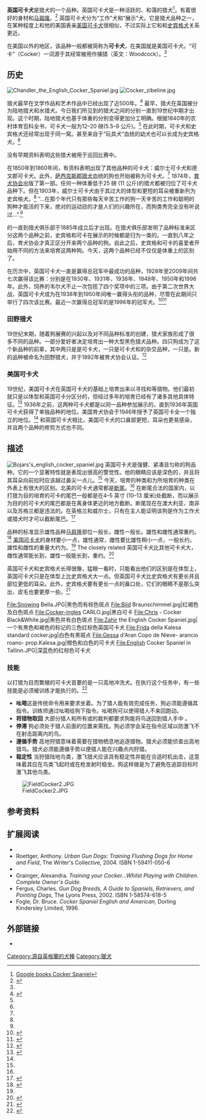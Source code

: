 
<!-- Begin Infobox Dogbreed. The text of the article should go AFTER this section. See: -->
<!-- http://en.wikipedia.org/wiki/Wikipedia:WikiProject_Dog_breeds#Infobox_Dogbreed_template -->
<!-- for full explanation of the syntax used in this template. -->
{{Infobox Dogbreed
| akcgroup = 猎犬
| akcstd = http://www.akc.org/breeds/english_cocker_spaniel/index.cfm
| altname = 可卡猎犬
| ankcgroup =3组 (枪猎犬)
| ankcstd = http://www.ankc.org.au/home/breeds_details.asp?bid=77
| ckcgroup = 1 组- 猎犬
| ckcstd = http://www.ckc.ca/en/Portals/0/pdf/breeds/SEC.pdf
| country =  英国
| fcigroup = 8
| fcinum = 005
| fcisection = 2
| fcistd = http://www.fci.be/uploaded_files/005gb2009.doc
| image = EnglishCockerSpaniel simon.jpg
| image_caption = 红色英国可卡犬
| kcukgroup = 猎犬
| kcukstd = http://www.thekennelclub.org.uk/item/113
| name = 英国可卡犬
| nickname = 可卡，可卡猎犬
| nzkcgroup = 猎犬
| nzkcstd = http://www.nzkc.org.nz/breed_info/br344.html
| ukcgroup = 猎犬
| ukcstd = http://www.ukcdogs.com/WebSite.nsf/Breeds/EnglishCockerSpaniel
}}
<!-- End Infobox Dogbreed info. Article Begins Here -->
'''英国可卡犬'''是猎犬的一个品种。英国可卡犬是一种活跃的、和蔼的猎犬<ref>[http://books.google.co.uk/books?id=cHkKjYN5EV0C&pg=PA10&dq=checkers+cocker+spaniel#v=onepage&q=checkers%20cocker%20spaniel&f=false Google books Cocker Spaniel]</ref>，有着很好的身材和[[马肩隆|马肩隆]]。<ref name="akc">{{cite web|url=http://www.akc.org/breeds/english_cocker_spaniel/|title=American Kennel Club: English Cocker Spaniel|accessdate=5 September 2009|archive-date=2012-08-19|archive-url=https://web.archive.org/web/20120819082405/http://www.akc.org/breeds/english_cocker_spaniel/|dead-url=no}}</ref> 英国可卡犬分为“工作”犬和“展示”犬。它是猎犬品种之一，在某种程度上和他的美国表亲[[美国可卡犬|美国可卡犬]]很相似，不过实际上它和{{le|田野猎犬|Field Spaniel}}和[[史宾格犬|史宾格犬]]关系更近。

在美国以外的地区，该品种一般都被简称为'''可卡犬'''，在美国就是美国可卡犬。“可卡”（Cocker）一词源于其经常被用作捕猎{{le|Woodcock|Woodcock|丘鹬}}（英文：Woodcock）。<ref name="american" />

==历史==
[[File:Chandler_the_English_Cocker_Spaniel.jpg|thumb]]
[[File:Cocker_zibeline.jpg|thumb]]

猎犬最早在文学作品和艺术作品中已经出现了近500年。<ref name="Kolehouse1">{{cite journal | author=Kolehouse, Bobbie | authorlink= | title=Dusting off History to Look at Cocker Hunting Tradition Part I | journal=Spaniel Journal | url=http://www.spanieljournal.com/bkolehouse.html | accessdate=13 September 2009 | archive-url=https://web.archive.org/web/20100215005015/http://www.spanieljournal.com/bkolehouse.html | archive-date=2010-02-15 | dead-url=yes }}</ref> 
最早，猎犬在英国被分为陆地猎犬和水猎犬。今日我们所见到的猎犬之间的分别一直到19世纪中期才出现。这个时期，陆地猎犬也基于体重的分别变得更加分工明确。根据1840年的农村体育百科全书，可卡犬一般为12–20 磅(5.5–9 公斤)。<ref name="Kolehouse1" /> 
在此时期，可卡犬和史宾格犬还经常出现于同一窝。甚至来自于“玩具犬”血统的幼犬也可以长成为史宾格犬。<ref name="Kolehouse1" />

没有早期资料表明这些猎犬被用于巡回比赛中。

在1850年到1860年间，有资料表明出现了其他品种的可卡犬：威尔士可卡犬和德文郡可卡犬。此外，[[:enLSussex_Spaniel|萨西克斯郡猎犬]]血统的狗也开始被称为可卡犬。<ref name="Kolehouse1" /> 
1874年，[[育犬协会|育犬协会]]出版了第一部{{le|血统簿|Breed registry}}。任何一种体重低于25 磅 (11 公斤)的猎犬都被归位了可卡犬品种下。但在1903年，威尔士可卡犬由于其过大的体型和更短的耳朵被重新列为史宾格犬。<ref name="Kolehouse1" /> 
“...在那个年代只有那些每天辛苦工作的狗一天辛苦的工作和聪明的狗种才能活的下来，绝对的运动目的才是人们的兴趣所在，而狗类秀完全没有听说过...".<ref name="Kolehouse1" />

{{le|体型展示|Dog show}}的{{le|狗类活动|List of dog sports}}一直到猎犬俱乐部于1885年成立后才出现。在猎犬俱乐部发明了品种标准来区分这两个品种之前，史宾格和可卡在展示的时候都是归为一类的。一直到八年之后，育犬协会才真正区分开来两个品种的狗。自此之后，史宾格和可卡的喜爱者开始用不同的方法来培育这两种狗。今天，这两个品种已经不仅仅是体重上的区别了。

在历次{{le|克鲁夫茨狗展|Crufts}}中，英国可卡犬一直是赢得总冠军中最成功的品种，1928年至2009年间共七次赢得该比赛：分别是在1930年、1931年、1938年、1948年、1950年和1996年。此外，{{le|H·S·劳埃德|H. S. Lloyd}}饲养的韦尔犬不止一次包揽了四个奖项中的三项。由于第二次世界大战，英国可卡犬成为在1938年到1950年间唯一赢得头衔的品种，尽管在此期间只举行了四次该比赛。最近一次赢得总冠军的是1996年的冠军犬{{le|卡尼古·康布雷|Canigou Cambrai|阿爾伯特}}。<ref>{{cite web |url=http://www.pubquizhelp.com/misc/past_winners_crufts.html |title=Cruft's Past Supreme Champions |author= |date= |work= |publisher=Pub Quiz Help.com |accessdate=28 December 2009}}</ref><ref>{{cite web |url=http://www.hvuttar.net/?h=17160&g=307 |title=Besti hundur sýningar á Crufts, frá árunum 1928-2002 |author= |date= |language=is |publisher=Hvuttar.net |accessdate=28 December 2009}}</ref>

===田野猎犬===
19世纪末期，随着狗展赛的兴起以及对不同品种标准的创建，猎犬家族形成了很多不同的品种。一部分爱好者决定培育出一种大型黑色猎犬品种。四只狗成为了这个新品种的前辈，其中两只是是可卡犬，一只是可卡犬和{{le|英国水犬|English Water Spaniel}}的杂交品种，一只是{{le|诺福克猎犬|Norfolk Spaniel}}。新的品种被命名为田野猎犬，并于1892年被育犬协会认证。<ref>{{cite web|url=http://www.lyndongraey.co.uk/Field%20History.html|title=The History of the Field Spaniel|publisher=Lyndongraey|accessdate=24 February 2010}}</ref>

===美国可卡犬===
19世纪，美国可卡犬在英国可卡犬的基础上培育出来以寻找{{le|Quail|Quail|鹌鹑}}和{{le|Woodcock|Woodcock|丘鹬}}等猎物。他们最初就只是以体型和英国可卡分区分的，但经过多年的培育已经有了诸多其他具体特征。<ref name="american">{{cite web|publisher=www.petplanet.co.uk|url=http://www.petplanet.co.uk/petplanet/breeds/American_Cocker_Spaniel.htm|title=Dog Breeds:American Cocker Spaniel| accessdate=13 September 2009}}</ref> 1936年之前，这两种可卡犬都是以同一品种参加展示的，直到1936年英国可卡犬获得了单独品种的地位。美国育犬协会于1946年授予了英国可卡全一个独立的地位。<ref name="akc" />
和英国可卡犬相比，美国可卡犬的口鼻部更短，耳朵也更易感染，并且两个品种的修剪方式也不同。

==描述==
[[File:Bojars's_english_cocker_spaniel.jpg|thumb]]
英国可卡犬是强健、紧凑且匀称的狗品种。它的一个显著特性就是表现出很高的警觉性。他的眼睛应该是深色的，并且将其耳朵向前拉时应该越过鼻尖一点儿。<ref name="akc" /> 今天，{{le|槍犬|Gun dog|以打猎为目的}}培育的种类和为{{le|体型展示|Dog show}}所培育的种类在外表上有很大的区别。北美的可卡犬通常都是[[断尾|断尾]]。<ref name="akc" /> 在断尾合法的国家内，以打猎为目的培育的可卡的尾巴一般都是在4–5 英寸 (10–13 厘米)处截断，而以展示为目的的可卡犬的尾巴都是在离身体更近的地方截断。断尾现在在澳大利亚、南非以及苏格兰都是违法的。在英格兰和威尔士，只有在主人能证明该狗是作为工作犬或猎犬时才可以截断尾巴。<ref name="defra">{{cite web|url=http://www.defra.gov.uk/animalh/welfare/act/docking.htm|title=Defra, UK - Animal Health and Welfare|accessdate=9 September 2009|deadurl=yes|archiveurl=https://web.archive.org/web/20090427081157/http://www.defra.gov.uk/animalh/welfare/act/docking.htm|archivedate=27 April 2009}}</ref>

品种的标准显示雄性品种[[马肩隆|马肩隆]]部位一般长{{convert|15.5|-|16|in|cm}}，雌性一般长{{convert|15|-|15.5|in|cm}}。雄性和雌性通常重约{{convert|13|-|14.5|kg|lb}}。<ref name="standard">{{cite web|publisher=The Kennel Club|url=http://www.thecockerspanielclub.co.uk/breedstandard.htm|title=The Cocker Spaniel Club: Breed Standard| accessdate=13 September 2009}}</ref> [[美国可卡犬|美国可卡犬]]的身材要小一点，雄性通常{{convert|14.25|-|15.5|in|cm}}，雌性要比雄性稍小一点，一般长约{{convert|13.5|-|14.5|in|cm}}，雄性和雌性的重量大约为{{convert|11|-|13|kg|lb}}。<ref name="american" /> The closely related 英国可卡犬比其他可卡犬大，雌性通常能长到{{convert|19|-|19.75|in|cm}}，雄性一般能长到{{convert|19.25|-|20|in|cm}}，重约{{convert|23|-|25|kg|lb}}。<ref name="springer">{{cite web|publisher=Petplanet.co.uk|url=http://www.petplanet.co.uk/petplanet/breeds/English_Springer_Spaniel.htm|title=English Springer Spaniel| accessdate=13 September 2009}}</ref>

英国可卡犬和史宾格犬长得很像，猛眼一看时，只能看出他们的区别是在体型上，英国可卡犬只是在体型上比史宾格犬大一点。但英国可卡犬比史宾格犬有更长并且部位更低的耳朵。此外，史宾格犬要有更长一点的鼻口处，它们的眼睛不是那么突出，皮毛也要更厚一些。<ref name="differences">{{cite web|last=Gormish|first=Denise|publisher=English Cocker Spaniel Club of America|url=http://www.ecsca.org/difference.html|title=A comparison of English Springer Spaniels, American Cocker Spaniels and English Springer Spaniels|accessdate=13 September 2009|deadurl=yes|archiveurl=https://web.archive.org/web/20101121224038/http://ecsca.org/difference.html|archivedate=21 November 2010}}</ref>

<gallery widths="200px" heights="200px" perrow="5">
File:Snowing Bella.JPG|黑色而有棕色斑点
File:Bild Braunschimmel.jpg|红褐色及白色斑点
File:Cocker-ingles CARLO.jpg|黑白可卡
File:Chris - Cocker Black&White.jpg|黑色并有白色斑点
File:Zahir the English Cocker Spaniel.jpg|一个有黑色和褐色的标记的三色红棕色英国可卡犬
File:Frida della Kalesa standard cocker.jpg|白色有黑斑点 
File:Gessa d'Aran Copo de Nieve- arancio roano- prop.Kalesa.jpg|橙色和白色的可卡犬
File:English Cocker Spaniel in Tallinn.JPG|深蓝色的红棕色可卡犬
</gallery>

===技能===
以打猎为目而繁殖的可卡犬首要的是一只高地冲洗犬。在执行这个任务中，有一些技能是必须被训练才能执行的。<ref name="temp">{{cite web|publisher=Petwave.com|url=http://www.petwave.com/Dogs/Dog-Breed-Center/Sporting-Group/English-Cocker-Spaniel/Personality/Personality-Overview/Temperament--English-Cocker-Spaniel.aspx|title=English Cocker Spaniel: Temperament|accessdate=5 September 2009|archive-url=https://web.archive.org/web/20090205190334/http://www.petwave.com/Dogs/Dog-Breed-Center/Sporting-Group/English-Cocker-Spaniel/Personality/Personality-Overview/Temperament--English-Cocker-Spaniel.aspx|archive-date=2009-02-05|dead-url=yes}}</ref>
* '''吆喝'''这是传统命令用来要求坐着。为了猎人能有效完成任务，狗必须能遵循其指令。训练师通过吆喝给狗下指令。吆喝狗可以使得猎人不来回跑动。
* '''将猎物取回''' 大部分猎人和所有{{le|狩猎测试|hunt test}}或{{le|实地追猎选拔测试|Field trial}}的裁判都要求狗能将鸟送回到猎人手中 。
* '''停滞''' 狗必须处于猎人前面的位置来需找{{le|高地猎鸟|Upland game bird}}。狗必须学会呆在指令区域以防激飞不在射击距离内的鸟。
* '''遵循手势''' 高地狩猎意味着需要在猎物栖息地追逐猎物。猎犬必须能侦查出高地猎鸟。猎犬必须能遵循手势以便猎人能在兴趣点内狩猎。
* '''稳定性'''  当狩猎陆地鸟类，激飞猎犬应该具有稳定性并能在合适时机出击，这意味着其应在鸟类飞起时或在枪发射时稳坐。狗这样做是为了避免在追踪目标时激飞其他鸟类。
[[File:FieldCocker2.JPG|thumb]]

==参考资料==
{{Reflist|2}}

==扩展阅读==
* {{cite journal| author=Thoms, Jerry| authorlink=| title=Emma is a Gun Dog (Cocker Size)| journal=Gun Dog Magazine| year=| volume=| pages=| url=http://www.gundogmag.com/gundog_breeds/emma_gun_dog/index.html| deadurl=yes| archiveurl=https://web.archive.org/web/20050419032341/http://www.gundogmag.com/gundog_breeds/emma_gun_dog/index.html| archivedate=2005-04-19}}
* Roettger, Anthony. ''Urban Gun Dogs: Training Flushing Dogs for Home and Field'', The Writer's Collective, 2004. ISBN 1-59411-050-6
* {{cite book|author=Sucher, Jamie|title=Cocker Spaniels (Complete Pet Owner's Manuals)|url=https://archive.org/details/cockerspanielsco00jami|isbn=978-0-7641-1034-4|year=1999|publisher=Barron's|location=Hauppauge, NY}}
* Grainger, Alexandra. ''Training your Cocker...Whilst Playing with Children.  Complete Owner's Guide.''
* Fergus, Charles. ''Gun Dog Breeds, A Guide to Spaniels, Retrievers, and Pointing Dogs'', The Lyons Press, 2002. ISBN 1-58574-618-5
* Fogle, Dr. Bruce. ''Cocker Spaniel English and American'', Dorling Kindersley Limited, 1996.

==外部链接==
{{Commonscat|English Cocker Spaniel|英国可卡犬}}
{{Wiktionary|Cocker Spaniel|cocker}}
* {{dmoz|Recreation/Pets/Dogs/Breeds/Sporting-Gundog_Group/Cocker_Spaniel,_English/}}


[[Category:源自英格蘭的犬種|Category:源自英格蘭的犬種]]
[[Category:獵犬|Category:獵犬]]
